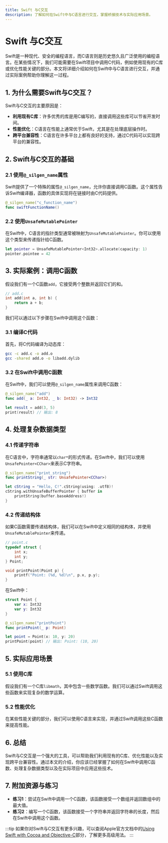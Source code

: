 ```yaml
---
title: Swift 与C交互
description: 了解如何在Swift中与C语言进行交互，掌握桥接技术与实际应用场景。
---
```


# Swift 与C交互

Swift是一种现代、安全的编程语言，而C语言则是历史悠久且广泛使用的编程语言。在某些情况下，我们可能需要在Swift项目中调用C代码，例如使用现有的C库或优化性能关键的部分。本文将详细介绍如何在Swift中与C语言进行交互，并通过实际案例帮助你理解这一过程。

## 1. 为什么需要Swift与C交互？

Swift与C交互的主要原因是：
- **利用现有C库**：许多优秀的库是用C编写的，直接调用这些库可以节省开发时间。
- **性能优化**：C语言在性能上通常优于Swift，尤其是在处理底层操作时。
- **跨平台兼容性**：C语言在许多平台上都有良好的支持，通过C代码可以实现跨平台的兼容性。

## 2. Swift与C交互的基础

### 2.1 使用`@_silgen_name`属性

Swift提供了一个特殊的属性`@_silgen_name`，允许你直接调用C函数。这个属性告诉Swift编译器，函数的具体实现将在链接时由C代码提供。

```swift
@_silgen_name("c_function_name")
func swiftFunctionName()
```

### 2.2 使用`UnsafeMutablePointer`

在Swift中，C语言的指针类型通常被映射为`UnsafeMutablePointer`。你可以使用这个类型来传递指针给C函数。

```swift
let pointer = UnsafeMutablePointer<Int32>.allocate(capacity: 1)
pointer.pointee = 42
```

## 3. 实际案例：调用C函数

假设我们有一个C函数`add`，它接受两个整数并返回它们的和。

```c
// add.c
int add(int a, int b) {
    return a + b;
}
```

我们可以通过以下步骤在Swift中调用这个函数：

### 3.1 编译C代码

首先，将C代码编译为动态库：

```bash
gcc -c add.c -o add.o
gcc -shared add.o -o libadd.dylib
```

### 3.2 在Swift中调用C函数

在Swift中，我们可以使用`@_silgen_name`属性来调用C函数：

```swift
@_silgen_name("add")
func add(_ a: Int32, _ b: Int32) -> Int32

let result = add(3, 5)
print(result) // 输出: 8
```

## 4. 处理复杂数据类型

### 4.1 传递字符串

在C语言中，字符串通常以`char*`的形式传递。在Swift中，我们可以使用`UnsafePointer<CChar>`来表示C字符串。

```swift
@_silgen_name("print_string")
func printString(_ str: UnsafePointer<CChar>)

let cString = "Hello, C!".cString(using: .utf8)!
cString.withUnsafeBufferPointer { buffer in
    printString(buffer.baseAddress!)
}
```

### 4.2 传递结构体

如果C函数需要传递结构体，我们可以在Swift中定义相同的结构体，并使用`UnsafeMutablePointer`来传递。

```c
// point.c
typedef struct {
    int x;
    int y;
} Point;

void printPoint(Point p) {
    printf("Point: (%d, %d)\n", p.x, p.y);
}
```

在Swift中：

```swift
struct Point {
    var x: Int32
    var y: Int32
}

@_silgen_name("printPoint")
func printPoint(_ p: Point)

let point = Point(x: 10, y: 20)
printPoint(point) // 输出: Point: (10, 20)
```

## 5. 实际应用场景

### 5.1 使用C库

假设我们有一个C库`libmath`，其中包含一些数学函数。我们可以通过Swift调用这些函数来实现复杂的数学运算。

### 5.2 性能优化

在某些性能关键的部分，我们可以使用C语言来实现，并通过Swift调用这些C函数来提高性能。

## 6. 总结

Swift与C交互是一个强大的工具，可以帮助我们利用现有的C库、优化性能以及实现跨平台兼容性。通过本文的介绍，你应该已经掌握了如何在Swift中调用C函数、处理复杂数据类型以及在实际项目中应用这些技术。

## 7. 附加资源与练习

- **练习1**：尝试在Swift中调用一个C函数，该函数接受一个数组并返回数组中的最大值。
- **练习2**：编写一个C函数，该函数接受一个字符串并返回字符串的长度，然后在Swift中调用这个函数。

:::tip
如果你对Swift与C交互有更多兴趣，可以查阅Apple官方文档中的[Using Swift with Cocoa and Objective-C](https://developer.apple.com/documentation/swift/using-swift-with-cocoa-and-objective-c)部分，了解更多高级用法。
:::